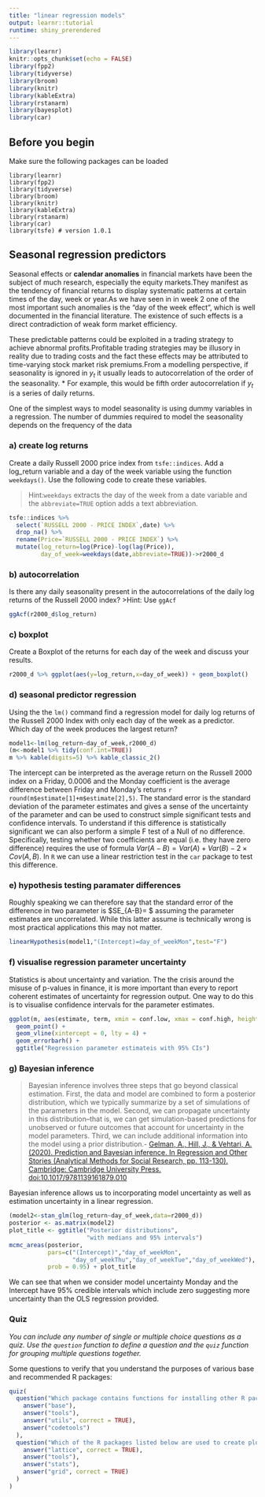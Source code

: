 ```yaml
---
title: "linear regression models"
output: learnr::tutorial
runtime: shiny_prerendered
---
```


```r
library(learnr)
knitr::opts_chunk$set(echo = FALSE)
library(fpp2)
library(tidyverse)
library(broom)
library(knitr)
library(kableExtra)
library(rstanarm)
library(bayesplot)
library(car)
```


## Before you begin

Make sure the following packages can be loaded

```
library(learnr)
library(fpp2)
library(tidyverse)
library(broom)
library(knitr)
library(kableExtra)
library(rstanarm)
library(car)
library(tsfe) # version 1.0.1
```

## Seasonal regression predictors

Seasonal effects or **calendar anomalies** in financial markets have been the subject of much research, especially the equity markets.They manifest as the tendency of financial returns to display systematic patterns at certain times of the day, week or year.As we have seen in in week 2 one of the most important such anomalies is the “day of the week effect”, which is well documented in the financial literature. The existence of such effects is a direct contradiction of weak form market efficiency.

These predictable patterns could be exploited in a trading strategy to achieve abnormal profits.Profitable trading strategies may be illusory in reality due to trading costs and the fact these effects may be attributed to time-varying stock market risk premiums.From a modelling perspective, if seasonality is ignored in $y_t$ it usually leads to autocorrelation of the order of the seasonality.
* For example, this would be fifth order autocorrelation if $y_t$ is a series of daily returns. 

One of the simplest ways to model seasonality is using dummy variables in a regression. The number of dummies required to model the seasonality depends on the frequency of the data

### a) create log returns

Create a daily Russell 2000 price index from `tsfe::indices`. Add a log_return variable and a day of the week variable using the function `weekdays()`.  Use the following code to create these variables.  

>Hint:`weekdays` extracts the day of the week from a date variable and the `abbreviate=TRUE` option adds a text abbreviation.

```r
tsfe::indices %>% 
  select(`RUSSELL 2000 - PRICE INDEX`,date) %>% 
  drop_na() %>%
  rename(Price=`RUSSELL 2000 - PRICE INDEX`) %>%
  mutate(log_return=log(Price)-log(lag(Price)),
         day_of_week=weekdays(date,abbreviate=TRUE))->r2000_d
```

### b) autocorrelation

Is there any daily seasonality present in the autocorrelations of the daily log returns of the Russell 2000 index? 
>Hint: Use `ggAcf`

```r
ggAcf(r2000_d$log_return)
```

### c) boxplot
Create a Boxplot of the returns for each day of the week and discuss your results.

```r
r2000_d %>% ggplot(aes(y=log_return,x=day_of_week)) + geom_boxplot()
```

### d) seasonal predictor regression
Using the the `lm()` command find a regression model for daily log returns of the Russell 2000 Index with only each day of the week as a predictor.  Which day of the week produces the largest return?

```r
model1<-lm(log_return~day_of_week,r2000_d)
(m<-model1 %>% tidy(conf.int=TRUE))
m %>% kable(digits=5) %>% kable_classic_2()
```
The intercept can be interpreted as the average return on the Russell 2000 index on a Friday, 0.0006 and the Monday coefficient is  the average difference between Friday and Monday's returns `r round(m$estimate[1]+m$estimate[2],5)`.  The standard error is the standard deviation of the parameter estimates and gives a sense of the uncertainty of the parameter and can be used to construct simple significant tests and confidence intervals.  To understand if this difference is statistically significant we can also perform a simple F test of a Null of no difference.  Specifically, testing whether two coefficients are equal (i.e. they have zero difference) requires the use of formula $Var(A-B)=Var(A)+Var(B)-2 \times Cov(A,B)$.  In `R` we can use a linear restriction test in the `car` package to test this difference. 

### e) hypothesis testing paramater differences

Roughly speaking we can therefore say that the standard error of the difference in two parameter is $SE_{A-B}=\sqrt{(SE_A^2+SE_B^2} $ assuming the parameter estimates are uncorrelated.  While this latter assume is technically wrong is most practical applications this may not matter.
```r
linearHypothesis(model1,"(Intercept)=day_of_weekMon",test="F")
```


### f) visualise regression parameter uncertainty
Statistics is about uncertainty and variation.  The the crisis around the misuse of p-values in finance, it is more important than every to report coherent estimates of uncertainty for regression output.  One way to do this is to visualise confidence intervals for the parameter estimates.

```r
ggplot(m, aes(estimate, term, xmin = conf.low, xmax = conf.high, height = 0)) +
  geom_point() +
  geom_vline(xintercept = 0, lty = 4) +
  geom_errorbarh() +
  ggtitle("Regression parameter estimateis with 95% CIs")
```
### g) Bayesian inference

>Bayesian inference involves three steps that go beyond classical estimation. First, the data and model are combined to form a posterior distribution, which we typically summarize by a set of simulations of the parameters in the model. Second, we can propagate uncertainty in this distribution–that is, we can get simulation-based predictions for unobserved or future outcomes that account for uncertainty in the model parameters. Third, we can include additional information into the model using a prior distribution.- [Gelman, A., Hill, J., & Vehtari, A. (2020). Prediction and Bayesian inference. In Regression and Other Stories (Analytical Methods for Social Research, pp. 113-130). Cambridge: Cambridge University Press. doi:10.1017/9781139161879.010](https://doi-org.queens.ezp1.qub.ac.uk/10.1017/9781139161879.010)

Bayesian inference allows us to incorporating model uncertainty as well as estimation uncertainty in a linear regression.

```r
(model2<-stan_glm(log_return~day_of_week,data=r2000_d))
posterior <- as.matrix(model2)
plot_title <- ggtitle("Posterior distributions",
                      "with medians and 95% intervals")
mcmc_areas(posterior, 
           pars=c("(Intercept)","day_of_weekMon",
                  "day_of_weekThu","day_of_weekTue","day_of_weekWed"),
           prob = 0.95) + plot_title
```
We can see that when we consider model uncertainty Monday and the Intercept have 95% credible intervals which include zero suggesting more uncertainty than the OLS regression provided. 

### Quiz

*You can include any number of single or multiple choice questions as a quiz. Use the `question` function to define a question and the `quiz` function for grouping multiple questions together.*

Some questions to verify that you understand the purposes of various base and recommended R packages:

```r
quiz(
  question("Which package contains functions for installing other R packages?",
    answer("base"),
    answer("tools"),
    answer("utils", correct = TRUE),
    answer("codetools")
  ),
  question("Which of the R packages listed below are used to create plots?",
    answer("lattice", correct = TRUE),
    answer("tools"),
    answer("stats"),
    answer("grid", correct = TRUE)
  )
)
```
